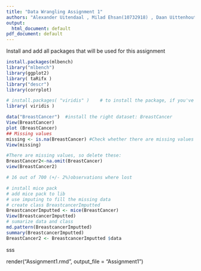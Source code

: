 ```yaml
---
title: "Data Wrangling Assignment 1"
authors: "Alexander Uitendaal , Milad Ehsan(10732918) , Daan Uittenhout(11057777) and Isabel Slot()"
output:
  html_document: default
pdf_document: default
---
```


Install and add all packages that will be used for this assignment

```r
install.packages(mlbench)
library("mlbench")
library(ggplot2)
library( taRifx )
library("descr")
library(corrplot)

```
 
 
```r
# install.packages( "viridis" )    # to install the package, if you've not install it before
library( viridis )

```


```r
data("BreastCancer")  #install the right dataset: BreastCancer
View(BreastCancer)
plot (BreastCancer)
## Missing values 
missing <- is.na(BreastCancer) #Check whether there are missing values
View(missing) 

#There are missing values, so delete these:
BreastCancer2<-na.omit(BreastCancer)
view(BreastCancer2)

# 16 out of 700 (+/- 2%)observations where lost

# install mice pack
# add mice pack to lib
# use imputing to fill the missing data
# create class BreastcancerImputted
BreastcancerImputted <- mice(BreastCancer)
View(BreastcancerImputted)
# sumarize data and class
md.pattern(BreastcancerImputted)
summary(BreastcancerImputted)
BreastCancer2 <- BreastcancerImputted $data


```
sss

render("Assignment1.rmd", output_file = "Assignment1")